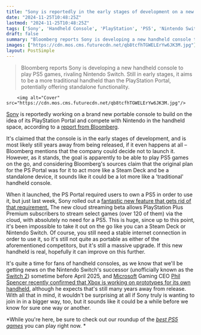 ```yaml
---
title: "Sony is reportedly in the early stages of development on a new PlayStation handheld to rival the Nintendo Switch"
date: "2024-11-25T10:48:25Z"
lastmod: "2024-11-25T10:48:25Z"
tags: ['Sony', 'Handheld Console', 'PlayStation', 'PS5', 'Nintendo Switch', 'Gaming']
draft: false
summary: "Bloomberg reports Sony is developing a new handheld console to play PS5 games, rivaling Nintendo Switch.  Still in early stages, it aims to be a more traditional handheld than the PlayStation Portal, potentially offering standalone functionality."
images: ["https://cdn.mos.cms.futurecdn.net/qb8tcfhTGWELErYw6JK3M.jpg"]
layout: PostSimple
---
```

> Bloomberg reports Sony is developing a new handheld console to play PS5 games, rivaling Nintendo Switch.  Still in early stages, it aims to be a more traditional handheld than the PlayStation Portal, potentially offering standalone functionality.


        <img alt="Cover" src="https://cdn.mos.cms.futurecdn.net/qb8tcfhTGWELErYw6JK3M.jpg"/>
        
[Sony](https://www.gamesradar.com/tag/sony/) is reportedly working on a brand new portable console to build on the idea of its PlayStation Portal and compete with Nintendo in the handheld space, according to a [<u>report from Bloomberg</u>](https://www.bloomberg.com/news/articles/2024-11-25/sony-working-on-new-handheld-console-for-ps5-games-to-rival-nintendo-s-switch).

It's claimed that the console is in the early stages of development, and is most likely still years away from being released, if it even happens at all – Bloomberg mentions that the company could decide not to launch it. However, as it stands, the goal is apparently to be able to play PS5 games on the go, and considering Bloomberg's sources claim that the original plan for the PS Portal was for it to act more like a Steam Deck and be a standalone device, it sounds like it could be a lot more like a 'traditional' handheld console. 

When it launched, the PS Portal required users to own a PS5 in order to use it, but just last week, Sony rolled out a [<u>fantastic new feature that gets rid of that requirement.</u>](https://www.gamesradar.com/hardware/the-new-playstation-portal-cloud-streaming-beta-essentially-turns-it-into-a-usd200-ps5/) The new cloud streaming beta allows PlayStation Plus Premium subscribers to stream select games (over 120 of them) via the cloud, with absolutely no need for a PS5. This is huge, since up to this point, it's been impossible to take it out on the go like you can a Steam Deck or Nintendo Switch. Of course, you still need a stable internet connection in order to use it, so it's still not quite as portable as either of the aforementioned competitors, but it's still a massive upgrade. If this new handheld is real, hopefully it can improve on this further. 

It's quite a time for fans of handheld consoles, as we know that we'll be getting news on the Nintendo Switch's successor (unofficially known as the [<u>Switch 2</u>](https://www.gamesradar.com/nintendo-switch-2-guide/)) sometime before April 2025, and [Microsoft](https://www.gamesradar.com/tag/microsoft/) Gaming CEO [<u>Phil Spencer recently confirmed that Xbox is working on prototypes for its own handheld</u>](https://www.gamesradar.com/hardware/xbox-handheld-prototypes-are-already-in-the-works-phil-spencer-confirms-but-the-actual-device-is-still-years-away/), although he expects that's still many years away from release. With all that in mind, it wouldn't be surprising at all if Sony truly is wanting to join in in a bigger way, too, but it sounds like it could be a while before we know for sure one way or another. 

*While you're here, be sure to check out our roundup of the *[<u><em>best PS5 games</em></u>](https://www.gamesradar.com/best-ps5-games/)* you can play right now. *
        